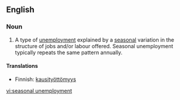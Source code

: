 {{rfv}}
{{wikipedia}}
==English==

===Noun===
{{en-noun|sg=[[seasonal]] [[unemployment]]|-}}

# {{economics}} A type of [[unemployment]] explained by a [[seasonal]] variation in the structure of jobs and/or labour offered. Seasonal unemployment typically repeats the same pattern annually.

====Translations====
{{trans-top|type of unemployment}}
*Finnish: [[kausityöttömyys]]
{{trans-bottom}}

[[vi:seasonal unemployment]]